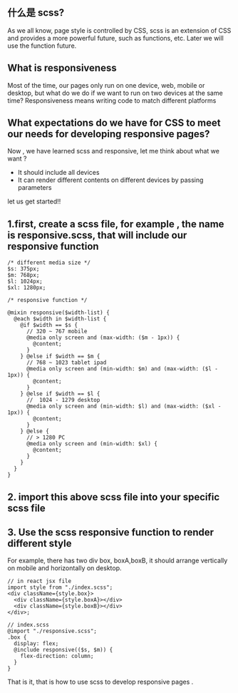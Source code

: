 ## 什么是 scss?

As we all know, page style is controlled by CSS, scss is an extension of CSS and provides a more powerful future, such as functions, etc. Later we will use the function future.

## What is responsiveness

Most of the time, our pages only run on one device, web, mobile or desktop, but what do we do if we want to run on two devices at the same time? Responsiveness means writing code to match different platforms

## What expectations do we have for CSS to meet our needs for developing responsive pages?

Now , we have learned scss and responsive, let me think about what we want ?

- It should include all devices
- It can render different contents on different devices by passing parameters

let us get started!!

## 1.first, create a scss file, for example , the name is responsive.scss, that will include our responsive function

```tsx
/* different media size */
$s: 375px;
$m: 768px;
$l: 1024px;
$xl: 1280px;

/* responsive function */

@mixin responsive($width-list) {
  @each $width in $width-list {
    @if $width == $s {
      // 320 ~ 767 mobile
      @media only screen and (max-width: ($m - 1px)) {
        @content;
      }
    } @else if $width == $m {
      // 768 ~ 1023 tablet ipad
      @media only screen and (min-width: $m) and (max-width: ($l - 1px)) {
        @content;
      }
    } @else if $width == $l {
      //  1024 - 1279 desktop
      @media only screen and (min-width: $l) and (max-width: ($xl - 1px)) {
        @content;
      }
    } @else {
      // > 1280 PC
      @media only screen and (min-width: $xl) {
        @content;
      }
    }
  }
}
```

## 2. import this above scss file into your specific scss file

## 3. Use the scss responsive function to render different style

For example, there has two div box, boxA,boxB, it should arrange vertically on mobile and horizontally on desktop.

```tsx
// in react jsx file
import style from "./index.scss";
<div className={style.box}>
  <div className={style.boxA}></div>
  <div className={style.boxB}></div>
</div>;
```

```tsx
// index.scss
@import "./responsive.scss";
.box {
  display: flex;
  @include responsive(($s, $m)) {
    flex-direction: column;
  }
}
```

That is it, that is how to use scss to develop responsive pages .
